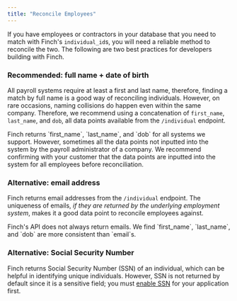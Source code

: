 ```yaml
---
title: "Reconcile Employees"
---
```


If you have employees or contractors in your database that you need to match with Finch's `individual_id`s, you will need a reliable method to reconcile the two. The following are two best practices for developers building with Finch.

### Recommended: full name + date of birth

All payroll systems require at least a first and last name, therefore, finding a match by full name is a good way of reconciling individuals. However, on rare occasions, naming collisions do happen even within the same company. Therefore, we recommend using a concatenation of `first_name`, `last_name`, and `dob`, all data points available from the `/individual` endpoint. 

<Warning>
 Finch returns `first_name`, `last_name`, and `dob` for all systems we support. However, sometimes all the data points not inputted into the system by the payroll administrator of a company. We recommend confirming with your customer that the data points are inputted into the system for all employees before reconciliation.
</Warning>


### Alternative: email address

Finch returns email addresses from the `/individual` endpoint. The uniqueness of emails, *if they are returned by the underlying employment system*, makes it a good data point to reconcile employees against. 

<Warning>
 Finch's API does not always return emails. We find `first_name`, `last_name`, and `dob` are more consistent than `email`s.
</Warning>

### Alternative: Social Security Number

Finch returns Social Security Number (SSN) of an individual, which can be helpful in identifying unique individuals. However, SSN is not returned by default since it is a sensitive field; you must [enable SSN](/Developer-Resources/Enable-SSN-Field) for your application first.




